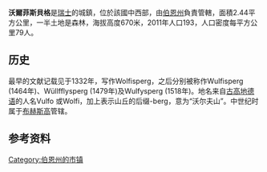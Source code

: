 {{Infobox Swiss town
| subject_name = 沃爾菲斯貝格
| native_name = Wolfisberg
| municipality_name = 沃爾菲斯貝格
| municipality_type = 城镇
| imagepath_coa = Wolfisberg-coat of arms.svg|pixel_coa=
| map =
| languages = 德语
| canton = 伯尔尼
| iso-code-region  = CH-BE
| district = [[上阿尔高|上阿尔高]]
| lat_d=47|lat_m=16|lat_NS=N|long_d=7|long_m=40|long_EW=E
| postal_code = 4704
| municipality_code = 0996
| area = 2.4
| elevation = 670|elevation_description=
| population = {{Swiss populations NC|CH-BE|0996}} | populationof = {{Swiss populations YM|CH-BE}} |  popofyear = {{Swiss populations Y|CH-BE}}
| website = www.wolfisberg.ch
| mayor = |mayor_asof=|mayor_party=
| mayor_title = |list_of_mayors =
| places =
| demonym =
| neighboring_municipalities= [[劳珀斯多夫|劳珀斯多夫]] (SO)、[[马岑多夫|马岑多夫]] (SO)、[[下比普|下比普]]、[[上比普|上比普]]、[[鲁米斯贝格|鲁米斯贝格]]
| twintowns =
|}}

'''沃爾菲斯貝格'''是[[瑞士|瑞士]]的城鎮，位於該國中西部，由[[伯恩州|伯恩州]]負責管轄，面積2.44平方公里，一半土地是森林，海拔高度670米，2011年人口193，人口密度每平方公里79人。

==历史==
最早的文献记载见于1332年，写作Wolfisperg，之后分别被称作Wulfisperg (1464年)、Wüllfflysperg (1479年)及Wulfysperg (1518年)。地名来自[[古高地德语|古高地德语]]的人名Vulfo 或Wolfi，加上表示山丘的后缀-berg，意为“沃尔夫山”。中世纪时属于[[布赫斯高|布赫斯高]]管辖。

==参考资料==
{{Reflist}}

{{Switzerland-geo-stub}}
[[Category:伯恩州的市镇|Category:伯恩州的市镇]]